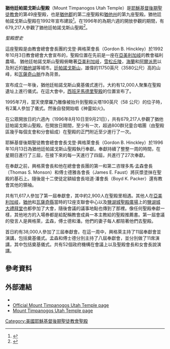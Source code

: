 {{Infobox religious building
| 名字          = 猶他廷帕諾戈斯山聖殿
| 圖片          = Mount_Timpanogos_Temple_1a.png
| 圖片說明      = Mount Timpanogos Utah Temple
| 地圖          = 
| 地圖尺寸      = 
| 地圖說明      = 
| 坐標          = {{coord|40|23|34.02960|N|111|46|14.12399|W|type:landmark_region:US|display=title}}
| 宗教          = [[基督教|基督教]]
| 位置          = 
| 神            = 
| 宗教禮儀      = 
| 派別          = [[耶穌基督後期聖徒教會|耶穌基督後期聖徒教會]]
| 節日          = 
| 小區          = 
| 分區          = 
| 基層政權      = [[亞美利加岐|亞美利加岐]]
| 區            =
| 領地          = 
| 地方行政區    = 
| 州            = [[猶他州|猶他州]]
| 省            = 
| 地區          = 
| 國家          = [[美國|美國]]
| 行政          = 
| 開光年份      = 
| 狀態          = 
| 傳統稱號      = 
| 所有者        = 
| 領導          = 
| 婆多羅迦      = 
| 主保聖人      = 
| 官方網站      = 
| 建築師        = 
| 建築類型      = 
| 建築風格      = [[現代主義建築|現代式]]
| 建築材料      = 
| 建立者        = 
| 資助者        = 
| 總承包商      = 
| 建立日期      = 
| 奠基          = 1993年10月9日由戈登·興格萊會長主待
| 竣工          = 1996年10月13日至19日由戈登·興格萊會長奉献
| 建設成本      = 
| 毀壞          = 
| 正立面朝向    = 
| 容納人數      = 
| 長度          = 
| 寬度          = 
| 中殿寬度      = 
| 內部面積      = 9963平方公尺
| 最高高度      = 
| 穹頂          = 
| 外穹頂高度    = 
| 內穹頂高度    = 
| 外穹頂直徑    = 
| 內穹頂直徑    = 
| 宣禮塔        = 
| 宣禮塔高度    = 
| 尖塔          = 
| 尖塔高度      = 58公尺
| 場地面積      = 6.8公頃
| 寺廟          = 
| 紀念碑        = 
| 神社          = 
| 碑銘          = 
| 海拔          = 
| 官方名稱1     = 
| 類型1         = 
| 標準1         =
| 指定日期1     = 
| 父列表1       = 
| 參考編號1     = 
| 官方名稱2     = 
| 類型2         = 
| 標準2         =
| 指定日期2     = 
| 父列表2       = 49
| 參考編號2     = 
}}

'''猶他廷帕諾戈斯山聖殿'''（Mount Timpanogos Utah Temple）是[[耶穌基督後期聖徒教會|耶穌基督後期聖徒教會]]的第49座聖殿，也是[[猶他郡|猶他郡]]的第二座聖殿和[[猶他州|猶他州]]的第九座聖殿。猶他廷帕諾戈斯山聖殿在1992年宣布建設<ref name=ldschurchtemples.com>{{cite web |url= http://www.ldschurchtemples.com/mounttimpanogos/ |title= Mount Timpanogos Utah LDS Temple |publisher= LDSChurchTemples.com |accessdate= 10 January 2010 |archive-date= 2010-03-27 |archive-url= https://web.archive.org/web/20100327182937/http://www.ldschurchtemples.com/mounttimpanogos/ |dead-url= no }}</ref>。在1996年的為期六週的開放參觀的期間，有679,217人參觀了猶他廷帕諾戈斯山聖殿<ref>{{citation |url= http://www.ldschurchnewsarchive.com/articles/27191/Mount-Timpanogos-Temple-to-open-doors-to-public.html |title= Mount Timpanogos Temple to open doors to public |newspaper= [[Church_News|Church News]] |date= May 18, 1996 |access-date= 2016-04-21 |archive-url= https://web.archive.org/web/20160305221215/http://www.ldschurchnewsarchive.com/articles/27191/Mount-Timpanogos-Temple-to-open-doors-to-public.html |archive-date= 2016-03-05 |dead-url= yes }}</ref>。

''聖殿歷史''

這座聖殿是由教會總會會長團的戈登·興格萊會長（Gordon B. Hinckley）於1992年10月3日教會總會大會宣布的，聖殿位置在先前是一座在[[亞美利加福克|亞美利加岐]]的教會福利農場。 猶他廷帕諾戈斯山聖殿俯瞰著[[亞美利加福克|亞美利加岐]]，[[錫達希爾斯_(猶他州)|雪松丘陵]]，[[海蘭_(猶他州)|海蘭]]和[[阿爾派_(猶他州)|阿爾派恩]]以及附近的[[猶他湖|猶他湖]]等城市。[[廷帕諾戈斯山|廷帕諾戈斯山]]，雄偉的11750英尺（3580公尺）高的山峰，和[[瓦薩奇山脈|瓦薩奇山脈]]作為背景。

宣布成立一年後，猶他廷帕諾戈斯山奠基儀式進行。大約有12,000人聚集在聖殿遺址上進行儀式。在這大會中，[[西班牙馬德里聖殿|西班牙馬德里聖殿]]的位置宣布了。

1995年7月，當天使摩羅乃雕像被抬升到聖殿尖塔190英尺（58 公尺）的位子時，有2萬人參加了儀式。然後自發開始唱《神靈如火》。

在公眾開放日的六週內（1996年8月10日至9月21日），共有679,217人參觀了猶他廷帕諾戈斯山聖殿。在開放日期間，至少有一次，超過800群兒童合唱團（由聖殿區幾乎每個支會和分會組成）在聖殿的正門附近至少進行了一次。

耶穌基督後期聖徒教會總會會長戈登·興格萊會長（Gordon B. Hinckley）於1996年10月13日為猶他廷帕諾戈斯山聖殿執行奉獻。奉獻持續了整整一周的時間，在星期日進行了三屆，在接下來的每一天進行了四屆，共進行了27次奉獻。

在奉獻之前，興格萊會長和他在總會會長團的第一和第二咨理多馬·孟森會長（Thomas S. Monson）和傅士德雅各會長（James E. Faust）將灰漿塗抹在聖殿的基石上。隨後是十二使徒定額組會長培道‧潘會長（Boyd K. Packer）還有教會其他的領袖。

共有11,617人參加了第一屆奉獻會，其中約2,900人在聖殿里相遇。其他人在[[亞美利加福克|亞美利加岐]]，[[猶他郡|猶他]]和[[瓦沙契縣|瓦薩奇縣]]當時的12座支聯會中心以及[[鹽湖城|鹽湖城]][[聖殿廣場|聖殿廣場]]上的[[鹽湖城大禮拜堂|鹽湖城大禮拜堂]]也都參加了大會，隨後會議的議事地點也傳到了那裡。像任何聖殿奉獻一樣，其他地方的入場券都是給配稱教會成員一本主教給的聖殿推薦書。第一屆會議的發言人是興格萊，孟森，傅士德和潘。他們的妻子每人都陪著他們去聖殿。

首日約有38,000人參加了三屆奉獻會。在這一周中，興格萊主持了11屆奉獻會並演講，包括奠基儀式。孟森和傅士德分別主持了八屆奉獻會，並分別做了11席演講，其中包括奠基儀式。共有52個政府機構在會議上以及聖殿會長和女會長說演講。

==參考資料==
{{reflist}}
==外部連結==
* {{commonscat-inline|Mount Timpanogos Utah Temple}}
* [http://www.lds.org/church/temples/mount-timpanogos-utah Official Mount Timpanogos Utah Temple page] {{Wayback|url=http://www.lds.org/church/temples/mount-timpanogos-utah |date=20151021203100 }}
* [http://www.ldschurchtemples.com/mounttimpanogos/ Mount Timpanogos Utah Temple page] {{Wayback|url=http://www.ldschurchtemples.com/mounttimpanogos/ |date=20100327182937 }}

{{耶穌基督後期聖徒教會聖殿}}

[[Category:美國耶穌基督後期聖徒教會聖殿|Category:美國耶穌基督後期聖徒教會聖殿]]